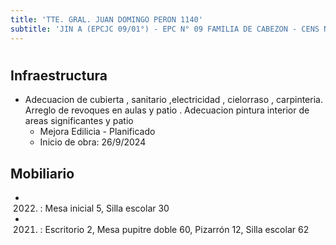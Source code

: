 ```yaml
---
title: 'TTE. GRAL. JUAN DOMINGO PERON 1140'
subtitle: 'JIN A (EPCJC 09/01°) - EPC N° 09 FAMILIA DE CABEZON - CENS N° 26'
---
```


#
## Infraestructura

* Adecuacion de cubierta , sanitario ,electricidad , cielorraso , carpinteria.  Arreglo de revoques  en aulas y patio .   Adecuacion pintura interior de areas significantes  y patio 
    + Mejora Edilicia - Planificado 
    + Inicio de obra: 26/9/2024 






## Mobiliario

*  (2022) : Mesa inicial 5, Silla escolar 30 

*  (2021) : Escritorio 2, Mesa pupitre doble 60, Pizarrón 12, Silla escolar 62 



